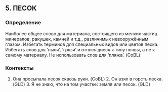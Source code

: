## 5. ПЕСОК
### Определение
Наиболее общее слово для материала, состоящего из мелких частиц минералов, ракушек, камней и т.д., различимых невооружённым глазом. Избегать терминов для специальных видов или цветов песка. Избегать слов для ‘пыли’, ‘грязи’ и относящиеся к типу почвы, а не к самому материалу. Не использовать слов для ‘пляжа’. (CoBL)

### Контексты
1. Она просыпала песок сквозь руки. (CoBL) 2. Он взял в горсть песка. (GLD) 3. Я не знаю, что на том участке: земля или песок. (GLD)

